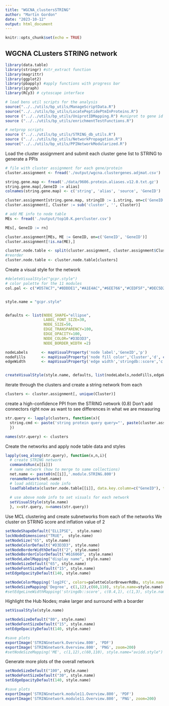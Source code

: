 ```yaml
---
title: "WGCNA_clustersSTRING"
author: "Martin Gordon"
date: "2023-10-12"
output: html_document
---
```


```r
knitr::opts_chunk$set(echo = TRUE)
```

## WGCNA CLusters STRING network 

```r
library(data.table)
library(stringr) #str_extract function 
library(magrittr)
library(ggplot2)
library(pbapply) #apply functions with progress bar
library(igraph)
library(RCy3) # cytoscape interface

# load bens util scripts for the analysis
source("../../utils/bp_utils/ManageScriptData.R")
source("../../utils/bp_utils/LocatePeptidePtmInProteins.R")
source ("../../utils/bp_utils/UniprotIDMapping.R") #uniprot to gene id mapping
source ("../../utils/bp_utils/enrichmentTestFunctions.R")

# netprop scripts
source ("../../utils/bp_utils/STRING_db_utils.R")
source ("../../utils/bp_utils/NetworkPropagation.R")
source("../../utils/bp_utils/PPINetworkModularized.R")

```

Load the cluster assignment and submit each cluster gene list to STRING to generate a PPIs

```r
# file with cluster assignment for each gene/protein
cluster.assignment <- fread('./output/wgcna.clustergenes.adjmat.csv')

string.gene.map <- fread('./data/9606.protein.aliases.v12.0.txt.gz')
string.gene.map[,GeneID := alias]
colnames(string.gene.map) <- c('string', 'alias', 'source', 'GeneID')

cluster.assignment[string.gene.map, stringID := i.string, on=c('GeneID', 'GeneID') ]
cluster.assignment[, Cluster := sub('cluster', '', Cluster)]

# add ME info to node table
MEs <- fread('./output/top10.K.percluster.csv')

MEs[, GeneID := rn]

cluster.assignment[MEs, ME := GeneID, on=c('GeneID', 'GeneID')]
cluster.assignment[!is.na(ME),]

cluster.node.table <- split(cluster.assignment, cluster.assignment$Cluster)
#reorder
cluster.node.table <- cluster.node.table[clusters]

```




Create a visual style for the network

```r
#deleteVisualStyle("gcpr.style")
# color palette for the 11 modules
col.pal <- c("#D57AC7","#8DDDE1","#A1E4AC","#6EE766","#CEDF5F","#DEC5D2","#85A693","#DBBB7C","#7D9AD6","#D96A6E","#A94FDD")  #"#999933" '#DDCC77' "grey"


style.name = "gcpr.style"


defaults <- list(NODE_SHAPE="ellipse",
                 LABEL_FONT_SIZE=30,
                 NODE_SIZE=50,
                 EDGE_TRANSPARENCY=100,
                 EDGE_OPACITY=100,
                 NODE_COLOR="#D3D3D3",
                 NODE_BORDER_WIDTH =2)

nodeLabels      <- mapVisualProperty('node label','GeneID','p')
nodeFills       <- mapVisualProperty('node fill color','Cluster','d', c("1","2", "3","4","5","6","7","8","9", "10","11"), col.pal)
edgeWidth       <- mapVisualProperty('edge width','stringdb::score','c', c(0.8,1), c(1,5))


createVisualStyle(style.name, defaults, list(nodeLabels,nodeFills,edgeWidth))
```

iterate through the clusters and create a string network from each 

```r
clusters <- cluster.assignment[, unique(Cluster)]
```

create a  high-confidence PPI from the STRING network (0.8)
Don't add connectors right now as want to see differences in what we are measuring 
```r
str.query <- lapply(clusters, function(x){
  string.cmd <- paste('string protein query query="', paste(cluster.assignment[Cluster == x, GeneID], collapse = '\n'), '" cutoff=0.8 limit=0 species="Homo sapiens"',  sep = "")
  })

names(str.query) <- clusters
```

Create the networks and apply node table data and styles

```r
lapply(seq_along(str.query), function(x,n,i){
  # create STRING network
  commandsRun(x[[i]])
  # name network (how to merge to same collections)
  net.name <- paste0(n[[i]],'.module.STRING.800')
  renameNetwork(net.name)
  # load additional node info
  loadTableData(cluster.node.table[[i]], data.key.column=c("GeneID"), table.key.column="query term")
  
  # use above node info to set visuals for each network
  setVisualStyle(style.name)
  }, x=str.query, n=names(str.query))
```

Use MCL clustering and create subnetworks from each of the networks
We cluster on STRING score and inflation value of 2


```r

setNodeShapeDefault("ELLIPSE",  style.name)
lockNodeDimensions("TRUE",  style.name)
setNodeSize("65", style.name)
setNodeColorDefault("#D3D3D3", style.name)
setNodeBorderWidthDefault("2", style.name)
setNodeBorderColorDefault("#616060", style.name)
setNodeLabelMapping("display name", style.name)
setNodeSizeDefault("65", style.name)
setNodeFontSizeDefault("15", style.name)
setEdgeOpacityDefault(140, style.name)

setNodeColorMapping('log2FC', colors=paletteColorBrewerRdBu, style.name=style.name)
setNodeSizeMapping('Degree', c(1,12),c(60,110), style.name=style.name)
#setEdgeLineWidthMapping('stringdb::score', c(0.4,1), c(1,3), style.name="avidd.style")
```


Highlight the Hub Nodes; make larger and surround with a boarder
```r
setVisualStyle(style.name)

setNodeSizeDefault("80", style.name)
setNodeFontSizeDefault("15", style.name)
setEdgeOpacityDefault(140, style.name)

#save plots
exportImage('STRINGnetwork.Overview.800', 'PDF')
exportImage('STRINGnetwork.Overview.800', 'PNG', zoom=200)
#setNodeSizeMapping('ME', c(1,12),c(60,110), style.name="avidd.style")

```

Generate more plots of the overall network

```r
setNodeSizeDefault("100", style.name)
setNodeFontSizeDefault("30", style.name)
setEdgeOpacityDefault(140, style.name)

#save plots
exportImage('STRINGnetwork.module11.Overview.800', 'PDF')
exportImage('STRINGnetwork.module11.Overview.800', 'PNG', zoom=200)
```

